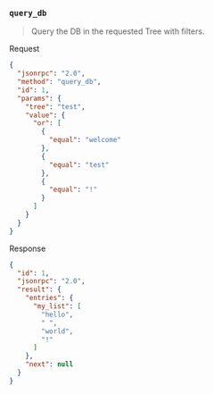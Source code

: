 ### `query_db`

> Query the DB in the requested Tree with filters.

Request
```json
{
  "jsonrpc": "2.0",
  "method": "query_db",
  "id": 1,
  "params": {
    "tree": "test",
    "value": {
      "or": [
        {
          "equal": "welcome"
        },
        {
          "equal": "test"
        },
        {
          "equal": "!"
        }
      ]
    }
  }
}
```

Response
```json
{
  "id": 1,
  "jsonrpc": "2.0",
  "result": {
    "entries": {
      "my_list": [
        "hello",
        " ",
        "world",
        "!"
      ]
    },
    "next": null
  }
}
```